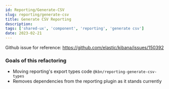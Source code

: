 ```yaml
---
id: Reporting/Generate-CSV
slug: reporting/generate-csv
title: Generate CSV Reporting 
description: 
tags: ['shared-ux', 'component', 'reporting', 'generate csv']
date: 2023-02-21
---
```


Github issue for reference: https://github.com/elastic/kibana/issues/150392

### Goals of this refactoring 
- Moving reporting's export types code `@kbn/reporting-generate-csv-types`
- Removes dependencies from the reporting plugin as it stands currently